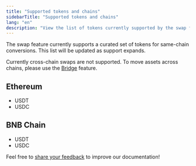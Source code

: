```yaml
---
title: "Supported tokens and chains"
sidebarTitle: "Supported tokens and chains"
lang: "en"
description: "View the list of tokens currently supported by the swap feature."
---
```


The swap feature currently supports a curated set of tokens for same-chain conversions. This list will be updated as support expands.

<Info>Currently cross-chain swaps are not supported. To move assets across chains, please use the [Bridge](/en/apps/token-swap/bridge/introduction) feature.</Info>

## Ethereum
- USDT
- USDC

## BNB Chain
- USDT
- USDC

<Tip>Feel free to [share your feedback](https://forms.zohopublic.com/cobo/form/DocumentFeedbackForm/formperma/QvLOhxJv1_JMsJ-1dleZ8Itb_7rzN-LtgvsDdxosoVI?referrername=manuals) to improve our documentation!</Tip>